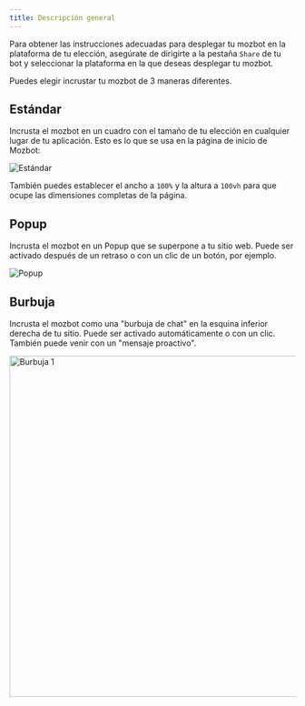 ```yaml
---
title: Descripción general
---
```


Para obtener las instrucciones adecuadas para desplegar tu mozbot en la plataforma de tu elección, asegúrate de dirigirte a la pestaña `Share` de tu bot y seleccionar la plataforma en la que deseas desplegar tu mozbot.

Puedes elegir incrustar tu mozbot de 3 maneras diferentes.

## Estándar

Incrusta el mozbot en un cuadro con el tamaño de tu elección en cualquier lugar de tu aplicación. Esto es lo que se usa en la página de inicio de Mozbot:

<Frame>
  <img src="/images/embeddings/standard.png" alt="Estándar" />
</Frame>

También puedes establecer el ancho a `100%` y la altura a `100vh` para que ocupe las dimensiones completas de la página.

## Popup

Incrusta el mozbot en un Popup que se superpone a tu sitio web. Puede ser activado después de un retraso o con un clic de un botón, por ejemplo.

<Frame>
  <img src="/images/embeddings/popup.png" alt="Popup" />
</Frame>

## Burbuja

Incrusta el mozbot como una "burbuja de chat" en la esquina inferior derecha de tu sitio. Puede ser activado automáticamente o con un clic. También puede venir con un "mensaje proactivo".

<Frame>
  <img src="/images/embeddings/bubble1.png" alt="Burbuja 1" width="600px" />
</Frame>
